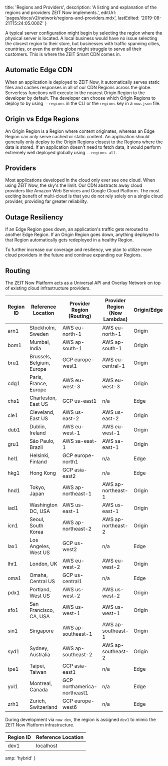 
  title: 'Regions and Providers',
  description:
    'A listing and explanation of the regions and providers ZEIT Now implements.',
  editUrl: 'pages/docs/v2/network/regions-and-providers.mdx',
  lastEdited: '2019-08-21T15:24:05.000Z'
}

A typical server configuration might begin by selecting the region where the physical server is located. A local business would have no issue selecting the closest region to their store, but businesses with traffic spanning cities, countries, or even the entire globe might struggle to serve all their customers. This is where the ZEIT Smart CDN comes in.

## Automatic Edge CDN

When an application is deployed to ZEIT Now, it automatically serves static files and caches responses in all of our CDN Regions across the globe. Serverless functions will execute in the nearest Origin Region to the developer by default. The developer can choose which Origin Regions to deploy to by using `--regions` in the CLI or the `regions` key in a `now.json` file.

## Origin vs Edge Regions

An Origin Region is a Region where content originates, whereas an Edge Region can _only_ serve cached or static content. An application should generally only deploy to the Origin Regions closest to the Regions where the data is stored. If an application doesn't need to fetch data, it would perform extremely well deployed globally using `--regions all`.

## Providers

Most applications developed in the cloud only ever see one cloud. When using ZEIT Now, the sky's the limit. Our CDN abstracts away cloud providers like Amazon Web Services and Google Cloud Platform. The most exciting benefit of multi-cloud is that you do not rely solely on a single cloud provider, providing far greater reliability.

## Outage Resiliency

If an Edge Region goes down, an application's traffic gets rerouted to another Edge Region. If an Origin Region goes down, anything deployed to that Region automatically gets redeployed in a healthy Region.

To further increase our coverage and resiliency, we plan to utilize more cloud providers in the future and continue expanding our Regions.

## Routing

The ZEIT Now Platform acts as a Universal API and Overlay Network on top of existing cloud infrastructure providers.

| Region ID | Reference Location        | Provider Region (Routing)   | Provider Region (Now Lambdas) | Origin/Edge |
| --------- | ------------------------- | --------------------------- | ----------------------------- | ----------- |
| arn1      | Stockholm, Sweden         | AWS eu-north-1              | AWS eu-north-1                | Origin      |
| bom1      | Mumbai, India             | AWS ap-south-1              | AWS ap-south-1                | Origin      |
| bru1      | Brussels, Belgium, Europe | GCP europe-west1            | AWS eu-central-1              | Origin      |
| cdg1      | Paris, France, Europe     | AWS eu-west-3               | AWS eu-west-3                 | Origin      |
| chs1      | Charleston, East US       | GCP us-east1                | n/a                           | Edge        |
| cle1      | Cleveland, East US        | AWS us-east-2               | AWS us-east-2                 | Origin      |
| dub1      | Dublin, Ireland           | AWS eu-west-1               | AWS eu-west-1                 | Origin      |
| gru1      | São Paulo, Brazil         | AWS sa-east-1               | AWS sa-east-1                 | Origin      |
| hel1      | Helsinki, Finland         | GCP europe-north1           | n/a                           | Edge        |
| hkg1      | Hong Kong                 | GCP asia-east2              | n/a                           | Edge        |
| hnd1      | Tokyo, Japan              | AWS ap-northeast-1          | AWS ap-northeast-1            | Origin      |
| iad1      | Washington DC, USA        | AWS us-east-1               | AWS us-east-1                 | Origin      |
| icn1      | Seoul, South Korea        | AWS ap-northeast-2          | AWS ap-northeast-2            | Origin      |
| lax1      | Los Angeles, West US      | GCP us-west2                | n/a                           | Edge        |
| lhr1      | London, UK                | AWS eu-west-2               | AWS eu-west-2                 | Origin      |
| oma1      | Omaha, Central US         | GCP us-central1             | n/a                           | Edge        |
| pdx1      | Portland, West US         | AWS us-west-2               | AWS us-west-2                 | Origin      |
| sfo1      | San Francisco, CA, USA    | AWS us-west-1               | AWS us-west-1                 | Origin      |
| sin1      | Singapore                 | AWS ap-southeast-1          | AWS ap-southeast-1            | Origin      |
| syd1      | Sydney, Australia         | AWS ap-southeast-2          | AWS ap-southeast-2            | Origin      |
| tpe1      | Taipei, Taiwan            | GCP asia-east1              | n/a                           | Edge        |
| yul1      | Montreal, Canada          | GCP northamerica-northeast1 | n/a                           | Edge        |
| zrh1      | Zurich, Switzerland       | GCP europe-west6            | n/a                           | Edge        |

During development via `now dev`, the region is assigned `dev1` to mimic the ZEIT Now Platform infrastructure.

| Region ID | Reference Location |
| --------- | ------------------ |
| dev1      | localhost          |


  amp: 'hybrid'
}
